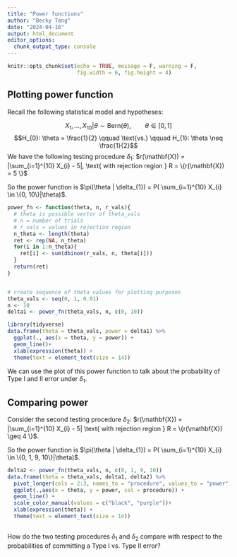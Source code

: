 ```yaml
---
title: "Power functions"
author: "Becky Tang"
date: "2024-04-16"
output: html_document
editor_options: 
  chunk_output_type: console
---
```


```r
knitr::opts_chunk$set(echo = TRUE, message = F, warning = F,
                      fig.width = 6, fig.height = 4)
```

## Plotting power function

Recall the following statistical model and hypotheses:

$$X_{1},\ldots, X_{10} |\theta \sim \text{Bern}(\theta), \qquad \theta \in [0,1]$$ $$H_{0}: \theta = \frac{1}{2} \qquad \text{vs.} \qquad H_{1}: \theta \neq \frac{1}{2}$$ We have the following testing procedure $\delta_{1}$: $r(\mathbf{X}) = |\sum_{i=1}^{10} X_{i} - 5|, \text{ with rejection region } R = \{r(\mathbf{X}) = 5 \}$

So the power function is $\pi(\theta | \delta_{1}) = P( \sum_{i=1}^{10} X_{i} \in \{0, 10\}|\theta)$.

```r
power_fn <- function(theta, n, r_vals){
  # theta is possible vector of theta_vals
  # n = number of trials
  # r_vals = values in rejection region
  n_theta <- length(theta)
  ret <- rep(NA, n_theta)
  for(i in 1:n_theta){
    ret[i] <- sum(dbinom(r_vals, n, theta[i]))
  }
  return(ret)
}


# create sequence of theta values for plotting purposes
theta_vals <- seq(0, 1, 0.01)
n <- 10
delta1 <- power_fn(theta_vals, n, c(0, 10))
```

```r
library(tidyverse)
data.frame(theta = theta_vals, power = delta1) %>%
  ggplot(., aes(x = theta, y = power)) +
  geom_line()+
  xlab(expression(theta)) +
  theme(text = element_text(size = 14))
```

We can use the plot of this power function to talk about the probability of Type I and II error under $\delta_{1}$.

## Comparing power

Consider the second testing procedure $\delta_{2}$: $r(\mathbf{X}) = |\sum_{i=1}^{10} X_{i} - 5| \text{ with rejection region } R = \{r(\mathbf{X}) \geq 4 \}$.

So the power function is $\pi(\theta | \delta_{1}) = P( \sum_{i=1}^{10} X_{i} \in \{0, 1, 9, 10\}|\theta)$.

```r
delta2 <- power_fn(theta_vals, n, c(0, 1, 9, 10))
data.frame(theta = theta_vals, delta1, delta2) %>%
  pivot_longer(cols = 2:3, names_to = "procedure", values_to = "power") %>%
  ggplot(.,aes(x = theta, y = power, col = procedure)) +
  geom_line() + 
  scale_color_manual(values = c("black", "purple"))+
  xlab(expression(theta)) +
  theme(text = element_text(size = 14))
  
```

How do the two testing procedures $\delta_{1}$ and $\delta_{2}$ compare with respect to the probabilities of committing a Type I vs. Type II error?
